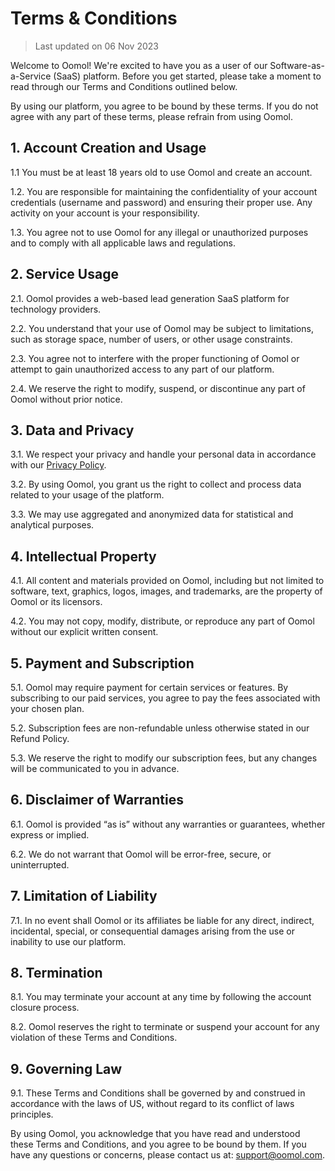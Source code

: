 # Terms & Conditions

> Last updated on 06 Nov 2023

Welcome to Oomol! We're excited to have you as a user of our Software-as-a-Service (SaaS) platform. Before you get started, please take a moment to read through our Terms and Conditions outlined below.

By using our platform, you agree to be bound by these terms. If you do not agree with any part of these terms, please refrain from using Oomol.

## 1. Account Creation and Usage

1.1 You must be at least 18 years old to use Oomol and create an account.

1.2. You are responsible for maintaining the confidentiality of your account credentials (username and password) and ensuring their proper use. Any activity on your account is your responsibility.

1.3. You agree not to use Oomol for any illegal or unauthorized purposes and to comply with all applicable laws and regulations.

## 2. Service Usage

2.1. Oomol provides a web-based lead generation SaaS platform for technology providers.

2.2. You understand that your use of Oomol may be subject to limitations, such as storage space, number of users, or other usage constraints.

2.3. You agree not to interfere with the proper functioning of Oomol or attempt to gain unauthorized access to any part of our platform.

2.4. We reserve the right to modify, suspend, or discontinue any part of Oomol without prior notice.

## 3. Data and Privacy

3.1. We respect your privacy and handle your personal data in accordance with our [Privacy Policy](/privacy).

3.2. By using Oomol, you grant us the right to collect and process data related to your usage of the platform.

3.3. We may use aggregated and anonymized data for statistical and analytical purposes.

## 4. Intellectual Property

4.1. All content and materials provided on Oomol, including but not limited to software, text, graphics, logos, images, and trademarks, are the property of Oomol or its licensors.

4.2. You may not copy, modify, distribute, or reproduce any part of Oomol without our explicit written consent.

## 5. Payment and Subscription

5.1. Oomol may require payment for certain services or features. By subscribing to our paid services, you agree to pay the fees associated with your chosen plan.

5.2. Subscription fees are non-refundable unless otherwise stated in our Refund Policy.

5.3. We reserve the right to modify our subscription fees, but any changes will be communicated to you in advance.

## 6. Disclaimer of Warranties

6.1. Oomol is provided “as is” without any warranties or guarantees, whether express or implied.

6.2. We do not warrant that Oomol will be error-free, secure, or uninterrupted.

## 7. Limitation of Liability

7.1. In no event shall Oomol or its affiliates be liable for any direct, indirect, incidental, special, or consequential damages arising from the use or inability to use our platform.

## 8. Termination

8.1. You may terminate your account at any time by following the account closure process.

8.2. Oomol reserves the right to terminate or suspend your account for any violation of these Terms and Conditions.

## 9. Governing Law

9.1. These Terms and Conditions shall be governed by and construed in accordance with the laws of US, without regard to its conflict of laws principles.

By using Oomol, you acknowledge that you have read and understood these Terms and Conditions, and you agree to be bound by them. If you have any questions or concerns, please contact us at: support@oomol.com.

